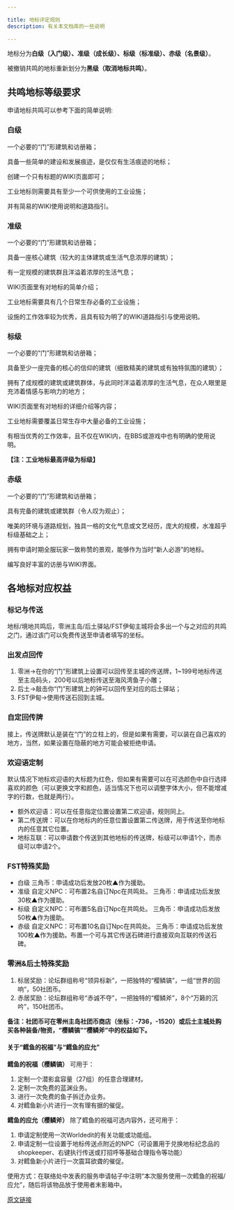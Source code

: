 ```yaml
---

title: 地标评定规则
description: 有关本文档库的一些说明

---
```


地标分为**白级（入门级）、准级（成长级）、标级（标准级）、赤级（名景级）**。

被撤销共鸣的地标重新划分为**黑级（取消地标共鸣）**。

## 共鸣地标等级要求

申请地标共鸣可以参考下面的简单说明:

### 白级

一个必要的“门”形建筑和访册箱；

具备一些简单的建设和发展痕迹，是仅仅有生活痕迹的地标；

创建一个只有标题的WIKI页面即可；

工业地标则需要具有至少一个可供使用的工业设施；

并有简易的WIKI使用说明和道路指引。

### 准级

一个必要的“门”形建筑和访册箱；

具备一座核心建筑（较大的主体建筑或生活气息浓厚的建筑）；

有一定规模的建筑群且洋溢着浓厚的生活气息；

WIKI页面里有对地标的简单介绍；

工业地标需要具有几个日常生存必备的工业设施；

设施的工作效率较为优秀，且具有较为明了的WIKI道路指引与使用说明。

### 标级

一个必要的“门”形建筑和访册箱；

具备至少一座完备的核心的信仰的建筑（细致精美的建筑或有独特氛围的建筑）；

拥有了成规模的建筑或建筑群体，与此同时洋溢着浓厚的生活气息，在众人眼里是充沛着情感与影响力的地方；

WIKI页面里有对地标的详细介绍等内容；

工业地标需要覆盖日常生存中大量必备的工业设施；

有相当优秀的工作效率，且不仅在WIKI内，在BBS或游戏中也有明确的使用说明。

**【注：工业地标最高评级为标级】**

### 赤级

一个必要的“门”形建筑和访册箱；

具有完备的建筑或建筑群（令人叹为观止）；

唯美的环境与道路规划，独具一格的文化气息或文艺经历，庞大的规模，水准超乎标级基础之上；

拥有申请时期全服玩家一致称赞的景观，能够作为当时“新人必游”的地标。

编写良好丰富的访册与WIKI界面。

## 各地标对应权益

### 标记与传送

地标/境地共鸣后，零洲主岛/后土驿站/FST伊甸主城将会多出一个与之对应的共鸣之门，通过该门可以免费传送至申请者填写的坐标。

### 出发点回传

1. 零洲→在你的“门”形建筑上设置可以回传至主城的传送牌，1~199号地标传送至主岛码头，200号以后地标传送至海风湾鱼子小雕；
2. 后土→敲击你“门”形建筑上的钟可以回传至对应的后土驿站；
3. FST伊甸→使用传送石回到主城。

### 自定回传牌

接上，传送牌默认是装在“门”的立柱上的，但是如果有需要，可以装在自己喜欢的地方，当然，如果设置在隐蔽的地方可能会被拒绝申请。

### 欢迎语定制

默认情况下地标欢迎语的大标题为红色，但如果有需要可以在可选颜色中自行选择喜欢的颜色（可以更换文字和颜色，适当情况下也可以调整字体大小，但不能增减字的行数，也就是两行）。

- 额外欢迎语：可以在任意指定位置设置第二欢迎语，规则同上。
- 第二传送牌：可以在你地标内的任意位置设置第二传送牌，用于传送至你地标内的任意其它位置。
- 地标互联：可以申请数个传送到其他地标的传送牌，标级可以申请1个，而赤级可以申请2个。

### FST特殊奖励
- 白级 三角币：申请成功后发放20枚▲作为援助。
- 准级 自定义NPC：可布置2名自订Npc在共鸣处。 三角币：申请成功后发放30枚▲作为援助。
- 标级 自定义NPC：可布置5名自订Npc在共鸣处。 三角币：申请成功后发放50枚▲作为援助。
- 赤级 自定义NPC：可布置10名自订Npc在共鸣处。 三角币：申请成功后发放100枚▲作为援助。布置一个可与其它传送石碑进行直接双向互联的传送石碑。

### 零洲&后土特殊奖励
1. 标居奖励：论坛群组称号“领异标新”，一把独特的“樱鳞镐”，一组“世界的回响“，50社团币。
2. 赤居奖励：论坛群组称号“赤诚不夺”，一把独特的“樱鳞斧”，8个“万籁的沉吟”，150社团币。

**备注：社团币可在零州主岛社团币商店（坐标：-736，-1520）或后土主城处购买各种装备/物资，“樱鳞镐”“樱鳞斧”中的权益如下。**

#### 关于“鳕鱼的祝福”与“鳕鱼的应允”

**鳕鱼的祝福（樱鳞镐）** 可用于：
1.	定制一个潜影盒容量（27组）的任意合理建材。
2.	定制一次免费的蓝渊业务。
3.	进行一次免费的鱼子拆迁办业务。
4.	对鳕鱼新小片进行一次有理有据的催促。

**鳕鱼的应允（樱鳞斧）** 除了鳕鱼的祝福可选内容外，还可用于：
1.	申请定制使用一次Worldedit的有关功能或功能组。
2.	申请定制一位设置于地标传送点附近的NPC（可设置用于兑换地标纪念品的shopkeeper、右键执行传送或打招呼等基础合理指令等功能）
3.	对鳕鱼新小片进行一次震耳欲聋的催促。

使用方式：在联络处中发表的服务申请帖子中注明“本次服务使用一次鳕鱼的祝福/应允”，随后将该物品放于使用者末影箱中。

[原文链接](https://wiki.ria.red/wiki/%E5%85%B1%E9%B8%A3%E7%B3%BB%E7%BB%9F#%E8%82%86%E3%80%81%E5%85%B1%E9%B8%A3%E5%9C%B0%E6%A0%87%E5%88%97%E8%A1%A8)